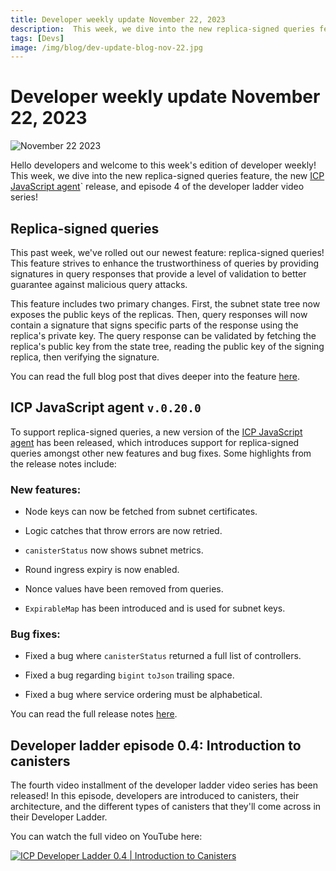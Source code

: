 ```yaml
---
title: Developer weekly update November 22, 2023
description:  This week, we dive into the new replica-signed queries feature, the new ICP JavaScript agent release, and episode 4 of the developer ladder video series!
tags: [Devs]
image: /img/blog/dev-update-blog-nov-22.jpg
---
```


# Developer weekly update November 22, 2023

![November 22 2023](../../static/img/blog/dev-update-blog-nov-22.jpg)

Hello developers and welcome to this week's edition of developer weekly! This week, we dive into the new replica-signed queries feature, the new [ICP JavaScript agent](https://www.npmjs.com/package/@dfinity/agent)` release, and episode 4 of the developer ladder video series!

## Replica-signed queries

This past week, we've rolled out our newest feature: replica-signed queries! This feature strives to enhance the trustworthiness of queries by providing signatures in query responses that provide a level of validation to better guarantee against malicious query attacks. 

This feature includes two primary changes. First, the subnet state tree now exposes the public keys of the replicas. Then, query responses will now contain a signature that signs specific parts of the response using the replica's private key. The query response can be validated by fetching the replica's public key from the state tree, reading the public key of the signing replica, then verifying the signature.

You can read the full blog post that dives deeper into the feature [here](/blog/features/replica-signed-queries).

## ICP JavaScript agent `v.0.20.0`

To support replica-signed queries, a new version of the [ICP JavaScript agent](https://www.npmjs.com/package/@dfinity/agent) has been released, which introduces support for replica-signed queries amongst other new features and bug fixes. Some highlights from the release notes include:

### New features:

- Node keys can now be fetched from subnet certificates. 

- Logic catches that throw errors are now retried. 

- `canisterStatus` now shows subnet metrics.

- Round ingress expiry is now enabled. 

- Nonce values have been removed from queries.

- `ExpirableMap` has been introduced and is used for subnet keys. 

### Bug fixes:

- Fixed a bug where `canisterStatus` returned a full list of controllers.

- Fixed a bug regarding `bigint` `toJson` trailing space.

- Fixed a bug where service ordering must be alphabetical. 

You can read the full release notes [here](https://github.com/dfinity/agent-js/releases/tag/v0.20.0).

## Developer ladder episode 0.4: Introduction to canisters

The fourth video installment of the developer ladder video series has been released! In this episode, developers are introduced to canisters, their architecture, and the different types of canisters that they'll come across in their Developer Ladder.

You can watch the full video on YouTube here:

[![ICP Developer Ladder 0.4 | Introduction to Canisters](https://img.youtube.com/vi/mwbRRk9T5Nw/0.jpg)](https://www.youtube.com/watch?v=mwbRRk9T5Nw)
